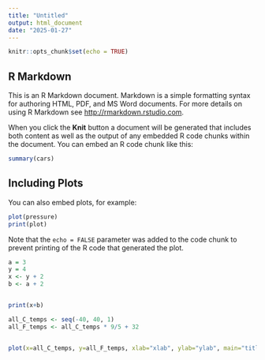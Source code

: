 ```yaml
---
title: "Untitled"
output: html_document
date: "2025-01-27"
---
```


```r
knitr::opts_chunk$set(echo = TRUE)
```

## R Markdown

This is an R Markdown document. Markdown is a simple formatting syntax for authoring HTML, PDF, and MS Word documents. For more details on using R Markdown see <http://rmarkdown.rstudio.com>.

When you click the **Knit** button a document will be generated that includes both content as well as the output of any embedded R code chunks within the document. You can embed an R code chunk like this:

```r
summary(cars)
```

## Including Plots

You can also embed plots, for example:

```r
plot(pressure)
print(plot)
```

Note that the `echo = FALSE` parameter was added to the code chunk to prevent printing of the R code that generated the plot.

```r
a = 3
y = 4
x <- y + 2
b <- a + 2


print(x+b)
```
```r

all_C_temps <- seq(-40, 40, 1)
all_F_temps <- all_C_temps * 9/5 + 32


plot(x=all_C_temps, y=all_F_temps, xlab="xlab", ylab="ylab", main="title")

```
